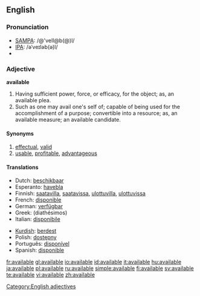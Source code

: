 ==English==

===Pronunciation===
*[[w:SAMPA|SAMPA]]: /@'veIl@b(@)l/
*[[w:IPA|IPA]]: /əˈveɪləb(ə)l/
*{{audio|en-us-available.ogg|Audio (US)}}

===Adjective===
'''available'''

# Having sufficient power, force, or efficacy, for the object; as, an available plea.
# Such as one may avail one's self of; capable of being used for the accomplishment of a purpose; convertible into a resource; as, an available measure; an available candidate.

====Synonyms====
# [[effectual]], [[valid]]
# [[usable]], [[profitable]], [[advantageous]]

====Translations====
{{top}}
*Dutch: [[beschikbaar]]
*Esperanto: [[havebla]]
*Finnish: [[saatavilla]], [[saatavissa]], [[ulottuvilla]], [[ulottuvissa]]
*French: [[disponible]]
*German: [[verfügbar]]
*Greek: {{t|el|διαθέσιμος|m|}} (diathésimos)
*Italian: [[disponibile]]
{{mid}}
*[[Kurdish]]: [[berdest]]
*Polish: [[dostępny]]
*Português: [[disponível]]
*Spanish: [[disponible]]

{{bottom}}

[[Category:English adjectives]]

[[fr:available]]
[[gl:available]]
[[io:available]]
[[id:available]]
[[it:available]]
[[hu:available]]
[[ja:available]]
[[pl:available]]
[[ru:available]]
[[simple:available]]
[[fi:available]]
[[sv:available]]
[[te:available]]
[[vi:available]]
[[zh:available]]